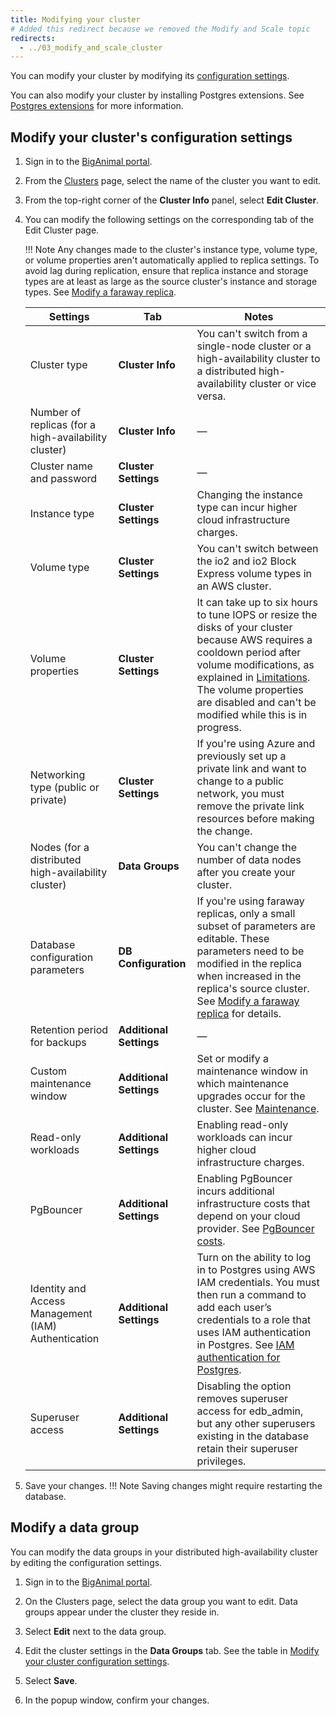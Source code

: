 ```yaml
---
title: Modifying your cluster
# Added this redirect because we removed the Modify and Scale topic
redirects:
  - ../03_modify_and_scale_cluster
---
```


You can modify your cluster by modifying its [configuration settings](#modify-your-clusters-configuration-settings). 

You can also modify your cluster by installing Postgres extensions. See [Postgres extensions](/biganimal/release/overview/extensions_tools) for more information.


## Modify your cluster's configuration settings

1. Sign in to the [BigAnimal portal](https://portal.biganimal.com).

2. From the [Clusters](https://portal.biganimal.com/clusters) page, select the name of the cluster you want to edit.

3. From the top-right corner of the **Cluster Info** panel, select **Edit Cluster**.

4. You can modify the following settings on the corresponding tab of the Edit Cluster page.

   !!! Note
       Any changes made to the cluster's instance type, volume type, or volume properties aren't automatically applied to replica settings. To avoid lag during replication, ensure that replica instance and storage types are at least as large as the source cluster's instance and storage types. See [Modify a faraway replica](/biganimal/latest/using_cluster/managing_replicas/#modify-a-faraway-replica).

   |                       Settings                       |         Tab         |                                                                                                                                                                                Notes                                                                                                                                                                                 |
   | ---------------------------------------------------- | ------------------- | -------------------------------------------------------------------------------------------------------------------------------------------------------------------------------------------------------------------------------------------------------------------------------------------------------------------------------------------------------------------- |
   | Cluster type                                         | **Cluster Info**        | You can't switch from a single-node cluster or a high-availability cluster to a distributed high-availability cluster or vice versa.                                                                                                                                                                                                                                    |
   | Number of replicas (for a high-availability cluster) | **Cluster Info**        | &mdash;                                                                                                                                                                                                                                                                                                                                                                  |
   | Cluster name and password                            | **Cluster Settings**    | &mdash;                                                                                                                                                                                                                                                                                                                                                                   |
   | Instance type                                        | **Cluster Settings**    | Changing the instance type can incur higher cloud infrastructure charges.                                                                                                                                                                                                                                                                                            |
   | Volume type                                          | **Cluster Settings**    | You can't switch between the io2 and io2 Block Express volume types in an AWS cluster.                                                                                                                                                                                                                                                                              |
   | Volume properties                                    | **Cluster Settings**    | It can take up to six hours to tune IOPS or resize the disks of your cluster because AWS requires a cooldown period after volume modifications, as explained in [Limitations](https://docs.aws.amazon.com/AWSEC2/latest/UserGuide/modify-volume-requirements.html). The volume properties are disabled and can't be modified while this is in progress. |
   | Networking type (public or private)                  | **Cluster Settings**    | If you're using Azure and previously set up a private link and want to change to a public network, you must remove the private link resources before making the change.                                                                                                                                                                                            |
   | Nodes (for a distributed high-availability cluster)  | **Data Groups**         | You can't change the number of data nodes after you create your cluster.                                                                                                                                                                                                                                                                                                                                                                    |
   | Database configuration parameters                    | **DB Configuration**    | If you're using faraway replicas, only a small subset of parameters are editable. These parameters need to be modified in the replica when increased in the replica's source cluster. See [Modify a faraway replica](/biganimal/latest/using_cluster/managing_replicas/#modify-a-faraway-replica) for details.                                                        |
   | Retention period for backups                         | **Additional Settings** | &mdash;                                                                                                                                                                                                                                                                                                                                                                   |
   | Custom maintenance window                            | **Additional Settings** | Set or modify a maintenance window in which maintenance upgrades occur for the cluster. See [Maintenance](/biganimal/latest/getting_started/creating_a_cluster/#maintenance). |
   | Read-only workloads                                  | **Additional Settings** | Enabling read-only workloads can incur higher cloud infrastructure charges.                                                                                                                                                                                                                                                                                          |
   | PgBouncer                                            | **Additional Settings** | Enabling PgBouncer incurs additional infrastructure costs that depend on your cloud provider. See [PgBouncer costs](../../pricing_and_billing/#pgbouncer-costs).                                                                                                                                                                                                                                                                      |                                                                  
   | Identity and Access Management (IAM) Authentication  | **Additional Settings** | Turn on the ability to log in to Postgres using AWS IAM credentials. You must then run a command to add each user’s credentials to a role that uses IAM authentication in Postgres. See [IAM authentication for Postgres](../01_postgres_access/#iam-authentication-for-postgres).                                                                                   |
   | Superuser access                                     | **Additional Settings** | Disabling the option removes superuser access for edb_admin, but any other superusers existing in the database retain their superuser privileges.  |


5.  Save your changes.
  !!! Note
       Saving changes might require restarting the database.

## Modify a data group

You can modify the data groups in your distributed high-availability cluster by editing the configuration settings.

1. Sign in to the [BigAnimal portal](https://portal.biganimal.com).

1. On the Clusters page, select the data group you want to edit. Data groups appear under the cluster they reside in. 

1. Select **Edit** next to the data group. 

1. Edit the cluster settings in the **Data Groups** tab. See the table in [Modify your cluster configuration settings](#modify-your-clusters-configuration-settings).

1. Select **Save**. 

1. In the popup window, confirm your changes.
